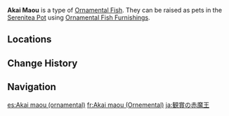 {{About|the [[furnishing]]|the fish|Akai Maou}}
{{Furnishing Infobox
|title          = Akai Maou
|id             = 379010
|image          = Item Ornamental Akai Maou.png
|category       = Ornamental Fish
|quality        = 4
|adeptal_energy = 
|load           = 
|description    = A valuable Ornamental Fish that may be kept as a pet in the [[Pool of Sapphire Grace]] and [[Shaded Clarity]].<br>{{Item Description|Akai Maou}}
}}
'''Akai Maou''' is a type of [[Ornamental Fish]]. They can be raised as pets in the [[Serenitea Pot]] using [[Ornamental Fish Furnishings]].

==Locations==
{{transclude|Akai Maou|Locations}}

==Change History==
{{Change History|2.1}}

==Navigation==
{{Furnishing Navbox/Subsystems|fish pond}}

[[es:Akai maou (ornamental)]]
[[fr:Akai maou (Ornemental)]]
[[ja:観賞の赤魔王]]
